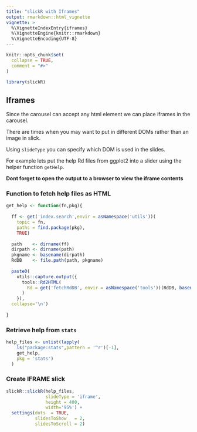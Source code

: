 ```yaml
---
title: "slickR with Iframes"
output: rmarkdown::html_vignette
vignette: >
  %\VignetteIndexEntry{iframes}
  %\VignetteEngine{knitr::rmarkdown}
  %\VignetteEncoding{UTF-8}
---
```


```r
knitr::opts_chunk$set(
  collapse = TRUE,
  comment = "#>"
)
```

```r
library(slickR)
```

## Iframes
  
Since the carousel can accept any html element we can place iframes in the carousel.
  
There are times when you may want to put in different DOMs rather than an image in slick. 

Using `slideType` you can specify which DOM is used in the slides. 
  
For example lets put the help Rd files from ggplot2 into a slider using the helper function `getHelp`.

__Dont forget to open the output to a browser to view the iframe contents__

### Function to fetch help files as HTML

```r

get_help <- function(fn,pkg){
 
  ff <- get('index.search',envir = asNamespace('utils'))(
    topic = fn, 
    paths = find.package(pkg),
    TRUE)
  
  path    <- dirname(ff)
  dirpath <- dirname(path)
  pkgname <- basename(dirpath)
  RdDB    <- file.path(path, pkgname)
  
  paste0(
    utils::capture.output({
      tools::Rd2HTML(
        Rd = get('fetchRdDB', envir = asNamespace('tools'))(RdDB, basename(ff))
      )
    }),
  collapse='\n')
  
}

```

### Retrieve help from `stats` 

```r

help_files <- unlist(lapply(
    ls("package:stats",pattern = '^r')[-1],
    get_help,
    pkg = 'stats')
  )

```

### Create IFRAME slick

```r

slickR::slickR(help_files,
               slideType = 'iframe',
               height = 400,
               width='95%') + 
  settings(dots  = TRUE, 
           slidesToShow   = 2, 
           slidesToScroll = 2)
```